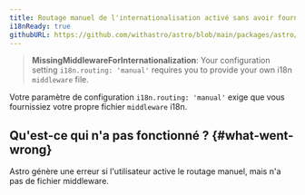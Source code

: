 ```yaml
---
title: Routage manuel de l'internationalisation activé sans avoir fourni de middleware.
i18nReady: true
githubURL: https://github.com/withastro/astro/blob/main/packages/astro/src/core/errors/errors-data.ts
---
```


> **MissingMiddlewareForInternationalization**: Your configuration setting `i18n.routing: 'manual'` requires you to provide your own i18n `middleware` file.

Votre paramètre de configuration `i18n.routing: 'manual'` exige que vous fournissiez votre propre fichier `middleware` i18n.

## Qu'est-ce qui n'a pas fonctionné ? \{#what-went-wrong\}
Astro génère une erreur si l'utilisateur active le routage manuel, mais n'a pas de fichier middleware.
